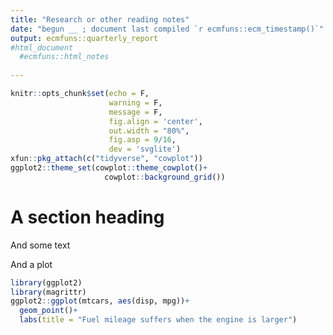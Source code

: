 ```yaml
---
title: "Research or other reading notes"
date: "begun __ ; document last compiled `r ecmfuns::ecm_timestamp()`"
output: ecmfuns::quarterly_report
#html_document
  #ecmfuns::html_notes
  
---
```

```r
knitr::opts_chunk$set(echo = F,
                      warning = F,
                      message = F,
                      fig.align = 'center',
                      out.width = "80%",
                      fig.asp = 9/16,
                      dev = 'svglite')
xfun::pkg_attach(c("tidyverse", "cowplot"))
ggplot2::theme_set(cowplot::theme_cowplot()+
                     cowplot::background_grid())
```

# A section heading 

And some text 

And a plot 
```r
library(ggplot2)
library(magrittr)
ggplot2::ggplot(mtcars, aes(disp, mpg))+
  geom_point()+
  labs(title = "Fuel mileage suffers when the engine is larger")

```

